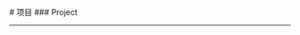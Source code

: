 
<BaseLayout PageID="project">
  <BaseCard title="项目">
  # 项目
  ### Project

---

  </BaseCard>
    <ProjectCard
    title="laiboatVS001"
    image="/laiboatVS001.JPG"
    desc="自主开发游戏"
    url="https://github.com/lulin-666/laiboatVS001"
    target="_self"
  />
  <br />
  
</BaseLayout>
<ProjectJS />
